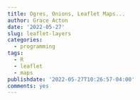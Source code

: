 ```yaml
---
title: Ogres, Onions, Leaflet Maps...
author: Grace Acton
date: '2022-05-27'
slug: leaflet-layers
categories:
  - programming
tags:
  - R
  - leaflet
  - maps
publishdate: '2022-05-27T10:26:57-04:00'
comments: yes
---
```

